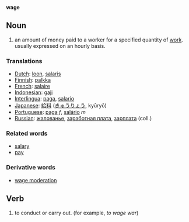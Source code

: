 '''wage'''

== Noun ==
# an amount of money paid to a worker for a specified quantity of [[Wikipedia:Labour (economics)|work]]. usually expressed on an hourly basis.

=== Translations ===
*[[Dutch]]: [[loon]], [[salaris]]
*[[Finnish]]: [[palkka]]
*[[French]]: [[salaire]]
*[[Indonesian]]: [[gaji]]
*[[Interlingua]]: [[paga]], [[salario]]
*[[Japanese]]: [[給料]] ([[きゅうりょう]], kyūryō)
*[[Portuguese]]: [[paga]] ''f'', [[salário]] ''m''
*[[Russian]]: [[жалованье]], [[заработная плата]], [[зарплата]] (coll.)

=== Related words ===
*[[salary]]
*[[pay]]

=== Derivative words ===
*[[wage moderation]]

==Verb==
# to conduct or carry out.  (for example, ''to wage war'')
